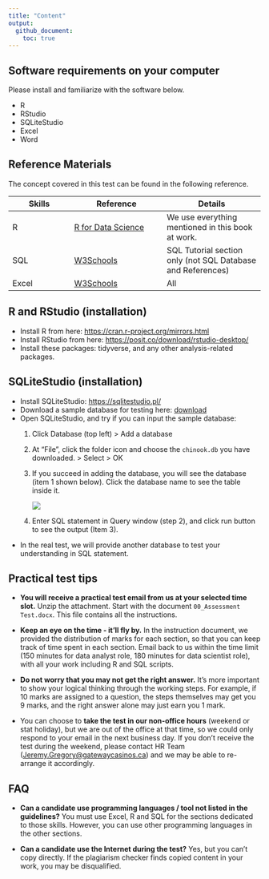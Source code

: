 ```yaml
---
title: "Content"
output: 
  github_document:
    toc: true
---
```


## Software requirements on your computer

Please install and familiarize with the software below.

-   R
-   RStudio
-   SQLiteStudio
-   Excel
-   Word

## Reference Materials

The concept covered in this test can be found in the following reference.

| Skills | Reference                                              | Details                                                     |
|------------------|---------------------------|----------------------------|
| R      | [R for Data Science](https://r4ds.hadley.nz/)          | We use everything mentioned in this book at work.           |
| SQL    | [W3Schools](https://www.w3schools.com/sql/default.asp) | SQL Tutorial section only (not SQL Database and References) |
| Excel  | [W3Schools](https://www.w3schools.com/excel/index.php) | All                                                         |

## R and RStudio (installation)

-   Install R from here: <https://cran.r-project.org/mirrors.html>
-   Install RStudio from here: <https://posit.co/download/rstudio-desktop/>
-   Install these packages: tidyverse, and any other analysis-related packages.

## SQLiteStudio (installation)

-   Install SQLiteStudio: <https://sqlitestudio.pl/>
-   Download a sample database for testing here: [download](assets/chinook.db)
-   Open SQLiteStudio, and try if you can input the sample database:
    1.  Click Database (top left) \> Add a database

    2.  At "File", click the folder icon and choose the `chinook.db` you have downloaded. \> Select \> OK

    3.  If you succeed in adding the database, you will see the database (item 1 shown below). Click the database name to see the table inside it.

        ![](assets/SQLiteStudio.png)

    4.  Enter SQL statement in Query window (step 2), and click run button to see the output (Item 3).
-   In the real test, we will provide another database to test your understanding in SQL statement.

## Practical test tips

-   **You will receive a practical test email from us at your selected time slot.** Unzip the attachment. Start with the document `00_Assessment Test.docx`. This file contains all the instructions.

-   **Keep an eye on the time - it'll fly by.** In the instruction document, we provided the distribution of marks for each section, so that you can keep track of time spent in each section. Email back to us within the time limit (150 minutes for data analyst role, 180 minutes for data scientist role), with all your work including R and SQL scripts.

-   **Do not worry that you may not get the right answer.** It's more important to show your logical thinking through the working steps. For example, if 10 marks are assigned to a question, the steps themselves may get you 9 marks, and the right answer alone may just earn you 1 mark.

-   You can choose to **take the test in our non-office hours** (weekend or stat holiday), but we are out of the office at that time, so we could only respond to your email in the next business day. If you don't receive the test during the weekend, please contact HR Team ([Jeremy.Gregory\@gatewaycasinos.ca](mailto:Jeremy.Gregory@gatewaycasinos.ca){.email}) and we may be able to re-arrange it accordingly.

## FAQ

-   **Can a candidate use programming languages / tool not listed in the guidelines?**
    You must use Excel, R and SQL for the sections dedicated to those skills. However, you can use other programming languages in the other sections.

-   **Can a candidate use the Internet during the test?**
    Yes, but you can't copy directly. If the plagiarism checker finds copied content in your work, you may be disqualified.
